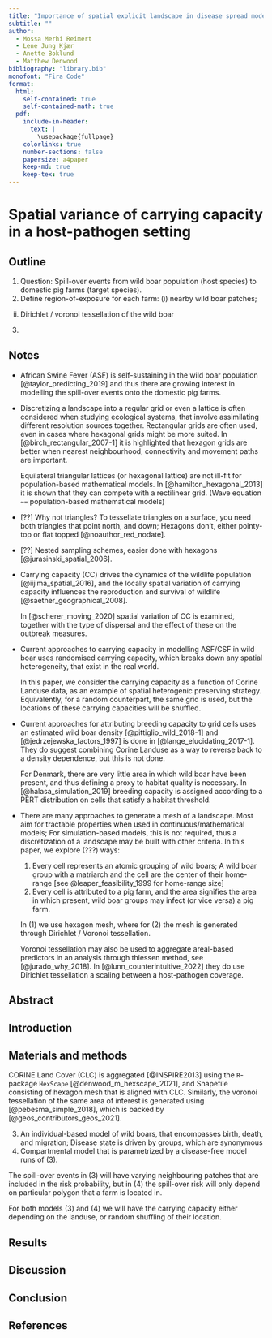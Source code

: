 ```yaml
---
title: "Importance of spatial explicit landscape in disease spread models"
subtitle: ""
author:
  - Mossa Merhi Reimert
  - Lene Jung Kjær
  - Anette Boklund
  - Matthew Denwood
bibliography: "library.bib"
monofont: "Fira Code"
format:
  html:
    self-contained: true
    self-contained-math: true
  pdf:
    include-in-header:
      text: |
        \usepackage{fullpage}
    colorlinks: true
    number-sections: false
    papersize: a4paper
    keep-md: true
    keep-tex: true
---
```


# Spatial variance of carrying capacity in a host-pathogen setting

## Outline

1. Question: Spill-over events from wild boar population (host species) to domestic pig farms (target species).
2. Define region-of-exposure for each farm: (i) nearby wild boar patches;
  (ii) Dirichlet / voronoi tessellation of the wild boar
3. 

## Notes

* African Swine Fever (ASF) is self-sustaining in the wild boar
  population [@taylor_predicting_2019]
  and thus there are growing interest in modelling the spill-over events onto
  the domestic pig farms.

* Discretizing a landscape into a regular grid or even a lattice is often considered
  when studying ecological systems, that involve assimilating different resolution
  sources together. Rectangular grids are often used, even in cases where
  hexagonal grids might be more suited. In [@birch_rectangular_2007-1] it is highlighted
  that hexagon grids are better when nearest neighbourhood, connectivity and movement
  paths are important.

  Equilateral triangular lattices (or hexagonal lattice) are not ill-fit for
  population-based mathematical models. In [@hamilton_hexagonal_2013] it is shown
  that they can compete with a rectilinear grid. 
  (Wave equation `~=` population-based mathematical models)

* [??] Why not triangles? To tessellate triangles on a surface, you need both
  triangles that point north, and down; Hexagons don't, either pointy-top or flat topped [@noauthor_red_nodate].

* [??] Nested sampling schemes, easier done with hexagons [@jurasinski_spatial_2006].

* Carrying capacity (CC) drives the dynamics of the wildlife population [@iijima_spatial_2016],
  and the locally spatial variation of carrying capacity influences the
  reproduction and survival of wildlife [@saether_geographical_2008].

  In [@scherer_moving_2020] spatial variation of CC is examined, together with
  the type of dispersal and the effect of these on the outbreak measures.

* Current approaches to carrying capacity in modelling ASF/CSF in wild boar uses
  randomised carrying capacity, which breaks down any spatial heterogeneity,
  that exist in the real world.

  In this paper, we consider the carrying capacity as a function of Corine
  Landuse data, as an example of spatial heterogenic preserving strategy.
  Equivalently, for a random counterpart, the same grid is used, but the locations
  of these carrying capacities will be shuffled.

* Current approaches for attributing breeding capacity to grid cells uses an
  estimated wild boar density [@pittiglio_wild_2018-1] and [@jedrzejewska_factors_1997]
  is done in [@lange_elucidating_2017-1]. They do suggest combining Corine Landuse
  as a way to reverse back to a density dependence, but this is not done.

  For Denmark, there are very little area in which wild boar have been present,
  and thus defining a proxy to habitat quality is necessary. In [@halasa_simulation_2019]
  breeding capacity is assigned according to a PERT distribution on cells that
  satisfy a habitat threshold. 

* There are many approaches to generate a mesh of a landscape. Most aim for
  tractable properties when used in continuous/mathematical models;
  For simulation-based models, this is not required, thus a discretization of
  a landscape may be built with other criteria. In this paper, we explore (???) ways:
  (@hexagon_patches) Every cell represents an atomic grouping of wild boars; A wild boar group with
  a matriarch and the cell are the center of their home-range [see @leaper_feasibility_1999 for home-range size]
  (@voronoi_patches) Every cell is attributed to a pig farm, and the area signifies the area
  in which present, wild boar groups may infect (or vice versa) a pig farm.
    
  In (@hexagon_patches) we use hexagon mesh, where for (@voronoi_patches)
  the mesh is generated through Dirichlet / Voronoi tessellation.
    
  Voronoi tessellation may also be used to aggregate areal-based predictors
  in an analysis through thiessen method, see [@jurado_why_2018].
  In [@lunn_counterintuitive_2022] they do use Dirichlet tessellation a scaling
  between a host-pathogen coverage.

## Abstract

## Introduction



## Materials and methods

CORINE Land Cover (CLC) is aggregated [@INSPIRE2013] using the `R`-package 
`HexScape` [@denwood_m_hexscape_2021], and Shapefile consisting of hexagon mesh
that is aligned with CLC. Similarly, the voronoi tessellation of the same
area of interest is generated using 
[@pebesma_simple_2018], which is backed by [@geos_contributors_geos_2021].

(@hexagon_model) An individual-based model of wild boars, that encompasses
  birth, death, and migration; Disease state is driven by groups, which are synonymous
(@voronoi_model) Compartmental model that is parametrized by a disease-free
model runs of (@hexagon_model).

The spill-over events in (@hexagon_model) will have varying neighbouring patches
that are included in the risk probability, but in (@voronoi_model) the spill-over
risk will only depend on particular polygon that a farm is located in.

For both models (@hexagon_model) and (@voronoi_model) we will have the carrying
capacity either depending on the landuse, or random shuffling of their location.


## Results


## Discussion

## Conclusion

## References

::: {#refs}
:::
